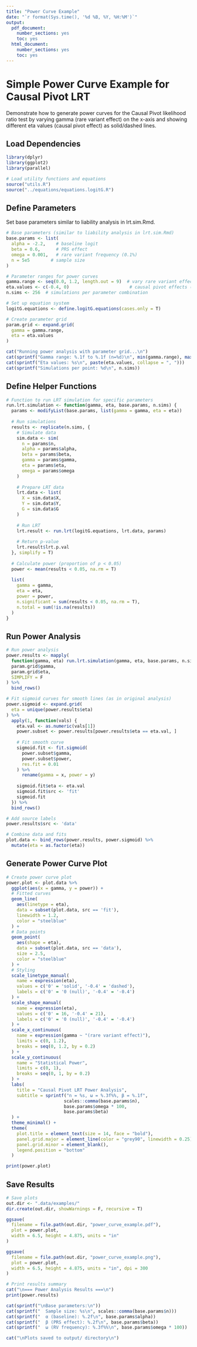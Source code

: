 ```yaml
---
title: "Power Curve Example"
date: "`r format(Sys.time(), '%d %B, %Y, %H:%M')`"
output:
  pdf_document:
    number_sections: yes
    toc: yes
  html_document:
    number_sections: yes
    toc: yes
---
```


# Simple Power Curve Example for Causal Pivot LRT

Demonstrate how to generate power curves for the Causal Pivot
likelihood ratio test by varying gamma (rare variant effect) on the x-axis
and showing different eta values (causal pivot effect) as solid/dashed lines.

## Load Dependencies

```r
library(dplyr)
library(ggplot2)
library(parallel)

# Load utility functions and equations
source("utils.R")
source("../equations/equations.logitG.R")
```

## Define Parameters

Set base parameters similar to liability analysis in lrt.sim.Rmd.

```r
# Base parameters (similar to liability analysis in lrt.sim.Rmd)
base.params <- list(
  alpha = -2.2,    # baseline logit 
  beta = 0.6,      # PRS effect
  omega = 0.001,   # rare variant frequency (0.1%)
  n = 5e5        # sample size
)

# Parameter ranges for power curves
gamma.range <- seq(0.0, 1.2, length.out = 9)  # vary rare variant effect
eta.values <- c(-0.4, 0)                       # causal pivot effects (null and negative)
n.sims <- 256  # simulations per parameter combination

# Set up equation system
logitG.equations <- define.logitG.equations(cases.only = T)

# Create parameter grid
param.grid <- expand.grid(
  gamma = gamma.range,
  eta = eta.values
)

cat("Running power analysis with parameter grid...\n")
cat(sprintf("Gamma range: %.1f to %.1f (n=%d)\n", min(gamma.range), max(gamma.range), length(gamma.range)))
cat(sprintf("Eta values: %s\n", paste(eta.values, collapse = ", ")))
cat(sprintf("Simulations per point: %d\n", n.sims))
```

## Define Helper Functions

```r
# Function to run LRT simulation for specific parameters
run.lrt.simulation <- function(gamma, eta, base.params, n.sims) {
  params <- modifyList(base.params, list(gamma = gamma, eta = eta))
  
  # Run simulations
  results <- replicate(n.sims, {
    # Simulate data
    sim.data <- sim(
      n = params$n,
      alpha = params$alpha,
      beta = params$beta,
      gamma = params$gamma,
      eta = params$eta,
      omega = params$omega
    )
    
    # Prepare LRT data
    lrt.data <- list(
      X = sim.data$X,
      Y = sim.data$Y,
      G = sim.data$G
    )
    
    # Run LRT
    lrt.result <- run.lrt(logitG.equations, lrt.data, params)
    
    # Return p-value
    lrt.result$lrt.p.val
  }, simplify = T)
  
  # Calculate power (proportion of p < 0.05)
  power <- mean(results < 0.05, na.rm = T)
  
  list(
    gamma = gamma,
    eta = eta,
    power = power,
    n.significant = sum(results < 0.05, na.rm = T),
    n.total = sum(!is.na(results))
  )
}
```

## Run Power Analysis

```r
# Run power analysis
power.results <- mapply(
  function(gamma, eta) run.lrt.simulation(gamma, eta, base.params, n.sims),
  param.grid$gamma,
  param.grid$eta,
  SIMPLIFY = F
) %>%
  bind_rows()

# Fit sigmoid curves for smooth lines (as in original analysis)
power.sigmoid <- expand.grid(
  eta = unique(power.results$eta)
) %>%
  apply(1, function(vals) {
    eta.val <- as.numeric(vals[1])
    power.subset <- power.results[power.results$eta == eta.val, ]
    
    # Fit smooth curve
    sigmoid.fit <- fit.sigmoid(
      power.subset$gamma, 
      power.subset$power, 
      res.fit = 0.01
    ) %>%
      rename(gamma = x, power = y)
    
    sigmoid.fit$eta <- eta.val
    sigmoid.fit$src <- 'fit'
    sigmoid.fit
  }) %>%
  bind_rows()

# Add source labels
power.results$src <- 'data'

# Combine data and fits
plot.data <- bind_rows(power.results, power.sigmoid) %>%
  mutate(eta = as.factor(eta))
```

## Generate Power Curve Plot

```r
# Create power curve plot
power.plot <- plot.data %>%
  ggplot(aes(x = gamma, y = power)) +
  # Fitted curves
  geom_line(
    aes(linetype = eta),
    data = subset(plot.data, src == 'fit'),
    linewidth = 1.2,
    color = "steelblue"
  ) +
  # Data points
  geom_point(
    aes(shape = eta),
    data = subset(plot.data, src == 'data'),
    size = 2.5,
    color = "steelblue"
  ) +
  # Styling
  scale_linetype_manual(
    name = expression(eta),
    values = c('0' = 'solid', '-0.4' = 'dashed'),
    labels = c('0' = '0 (null)', '-0.4' = '-0.4')
  ) +
  scale_shape_manual(
    name = expression(eta),
    values = c('0' = 16, '-0.4' = 21),
    labels = c('0' = '0 (null)', '-0.4' = '-0.4')
  ) +
  scale_x_continuous(
    name = expression(gamma ~ "(rare variant effect)"),
    limits = c(0, 1.2),
    breaks = seq(0, 1.2, by = 0.2)
  ) +
  scale_y_continuous(
    name = "Statistical Power",
    limits = c(0, 1),
    breaks = seq(0, 1, by = 0.2)
  ) +
  labs(
    title = "Causal Pivot LRT Power Analysis",
    subtitle = sprintf("n = %s, ω = %.3f%%, β = %.1f", 
                      scales::comma(base.params$n), 
                      base.params$omega * 100, 
                      base.params$beta)
  ) +
  theme_minimal() +
  theme(
    plot.title = element_text(size = 14, face = "bold"),
    panel.grid.major = element_line(color = "grey90", linewidth = 0.25),
    panel.grid.minor = element_blank(),
    legend.position = "bottom"
  )

print(power.plot)
```

## Save Results

```r
# Save plots
out.dir <- ".data/examples/"
dir.create(out.dir, showWarnings = F, recursive = T)

ggsave(
  filename = file.path(out.dir, "power_curve_example.pdf"),
  plot = power.plot,
  width = 6.5, height = 4.875, units = "in"
)

ggsave(
  filename = file.path(out.dir, "power_curve_example.png"),
  plot = power.plot,
  width = 6.5, height = 4.875, units = "in", dpi = 300
)

# Print results summary
cat("\n=== Power Analysis Results ===\n")
print(power.results)

cat(sprintf("\nBase parameters:\n"))
cat(sprintf("  Sample size: %s\n", scales::comma(base.params$n)))
cat(sprintf("  α (baseline): %.2f\n", base.params$alpha))
cat(sprintf("  β (PRS effect): %.2f\n", base.params$beta))
cat(sprintf("  ω (RV frequency): %.3f%%\n", base.params$omega * 100))

cat("\nPlots saved to output/ directory\n")
```